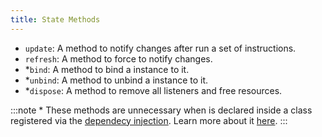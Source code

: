 ```yaml
---
title: State Methods
---
```


- `update`: A method to notify changes after run a set of instructions.
- `refresh`: A method to force to notify changes.
- *`bind`: A method to bind a instance to it.
- *`unbind`: A method to unbind a instance to it.
- *`dispose`: A method to remove all listeners and free resources.

:::note
\* These methods are unnecessary when is declared inside a class registered via the [dependecy injection](/reactter/core_concepts/dependency_injection). Learn more about it [here](http://localhost:4321/reactter/core_concepts/reactter_three_pillars/#how-it-works).
:::